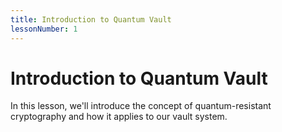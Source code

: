 ```yaml
---
title: Introduction to Quantum Vault
lessonNumber: 1
---
```


# Introduction to Quantum Vault

In this lesson, we'll introduce the concept of quantum-resistant cryptography and how it applies to our vault system.
